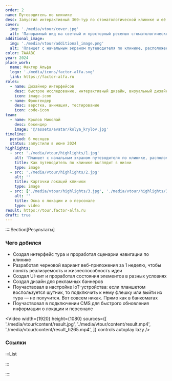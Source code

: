 ```yaml
---
order: 2
name: Путеводитель по клинике
desc: Запустил интерактивный 360-тур по стоматологической клинике и её персоналу
cover:
  img: './media/vtour/cover.jpg'
  alt: 'Панорамный вид на светлый и просторный ресепшн стоматологической клиники "Фактор Альфа" и интерактивными указателями к другим локациям клиники — коридору и детской зоне. Сверху слева показана белая плашка с названием локации "Cтойка администратора" и иконкой спасательного круга. Сверху справа — белая кнопка "О локации", внутри которой есть маленькие фото персонала. Рядом находится кнопка "Кабинеты"'
additional_image:
  img: './media/vtour/additional_image.png'
  alt: 'Планшет с начальным экраном путеводителя по клинике, расположенный на стойке регистрации'
color: 7AAABC
year: 2024
place_work:
  name: Фактор Альфа
  logo: './media/icons/factor-alfa.svg'
  link: https://factor-alfa.ru
roles:
  - name: Дизайнер интерфейсов
    desc: быстрое исследование, интерактивный дизайн, визуальный дизайн
    icon: image-icon
  - name: Фронтендер
    desc: верстка, анимация, тестирование
    icon: code-icon
team:
  - name: Крылов Николай
    desc: бэкендер
    image: '@/assets/avatar/kolya_krylov.jpg'
timeline:
  period: 6 месяцев
  status: запустили в июне 2024
highlights:
  - src: './media/vtour/highlights/1.jpg'
    alt: 'Планшет с начальным экраном путеводителя по клинике, расположенный на стойке регистрации'
    title: Как путеводитель по клинике выглядит в жизни
    type: image
  - src: './media/vtour/highlights/2.jpg'
    alt: ''
    title: Карточки локаций клиники
    type: image
  - src: ['./media/vtour/highlights/3.jpg', './media/vtour/highlights/3.mp4', './media/vtour/highlights/3_h265.mp4']
    alt: ''
    title: Окна о локации и о персонале
    type: video
result: https://tour.factor-alfa.ru
draft: true
---
```


::::Section[Результаты]

### Чего добился

- Создал интерфейс тура и проработал сценарии навигации по клинике
- Разработал черновой вариант веб-приложения за 1 неделю, чтобы понять реализуемость и жизнеспособность идеи
- Создал UI-кит и проработал состояния элементов в разных условиях
- Создал дизайн для рекламных баннеров
- Поучаствовал в настройке IoT-устройства: если планшетом воспользуется шутник, то подключить к нему флешку или выйти из тура — не получится. Вот совсем никак. Прямо как в банкоматах
- Поучаствовал в подключении CMS для быстрого обновления информации о локации и персонале

<Video
	width={1920}
	height={1080}
	sources={[
		'./media/vtour/content/result.jpg',
		'./media/vtour/content/result.mp4',
		'./media/vtour/content/result_h265.mp4',
	]}
	controls
	autoplay
	lazy
/>

### Ссылки

:::List

<Card name="Посмотреть сайт" href={frontmatter.result} />

:::

::::
